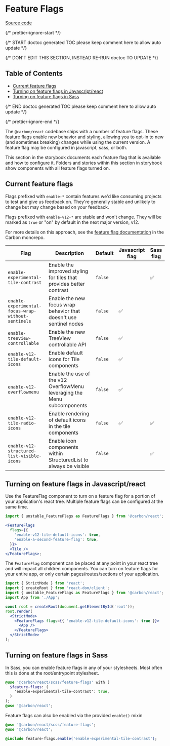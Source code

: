 
<Meta title="Experimental/Feature Flags" />

# Feature Flags

[Source code](https://github.com/carbon-design-system/carbon/tree/main/packages/react/src/components/FeatureFlags)

{/* prettier-ignore-start */}

{/* START doctoc generated TOC please keep comment here to allow auto update */}

{/* DON'T EDIT THIS SECTION, INSTEAD RE-RUN doctoc TO UPDATE */}

## Table of Contents

* [Current feature flags](#current-feature-flags)
* [Turning on feature flags in Javascript/react](#turning-on-feature-flags-in-javascriptreact)
* [Turning on feature flags in Sass](#turning-on-feature-flags-in-sass)

{/* END doctoc generated TOC please keep comment here to allow auto update */}

{/* prettier-ignore-end */}

The `@carbon/react` codebase ships with a number of feature flags. These feature
flags enable new behavior and styling, allowing you to opt-in to new (and
sometimes breaking) changes while using the current version. A feature flag may
be configured in javascript, sass, or both.

This section in the storybook documents each feature flag that is available and
how to configure it. Folders and stories within this section in storybook show
components with all feature flags turned on.

## Current feature flags

Flags prefixed with `enable-*` contain features we'd like consuming projects to
test and give us feedback on. They're generally stable and unlikely to change
but may change based on your feedback.

Flags prefixed with `enable-v12-*` are stable and won't change. They will be
marked as `true` or "on" by default in the next major version, v12.

For more details on this approach, see the
[feature flag documentation](https://github.com/carbon-design-system/carbon/blob/main/docs/experimental-code.md)
in the Carbon monorepo.

| Flag                                               | Description                                                              | Default | Javascript flag | Sass flag |
| -------------------------------------------------- | ------------------------------------------------------------------------ | ------- | --------------- | --------- |
| `enable-experimental-tile-contrast`                | Enable the improved styling for tiles that provides better contrast      | `false` |                 | ✅        |
| `enable-experimental-focus-wrap-without-sentinels` | Enable the new focus wrap behavior that doesn't use sentinel nodes       | `false` | ✅              |           |
| `enable-treeview-controllable`                     | Enable the new TreeView controllable API                                 | `false` | ✅              |           |
| `enable-v12-tile-default-icons`                    | Enable default icons for Tile components                                 | `false` | ✅              |           |
| `enable-v12-overflowmenu`                          | Enable the use of the v12 OverflowMenu leveraging the Menu subcomponents | `false` | ✅              |           |
| `enable-v12-tile-radio-icons`                      | Enable rendering of default icons in the tile components                 | `false` | ✅              | ✅        |
| `enable-v12-structured-list-visible-icons`         | Enable icon components within StructuredList to always be visible        | `false` |                 | ✅        |

## Turning on feature flags in Javascript/react

Use the FeatureFlag component to turn on a feature flag for a portion of your
application's react tree. Multiple feature flags can be configured at the same
time.

```jsx
import { unstable_FeatureFlags as FeatureFlags } from '@carbon/react';

<FeatureFlags
  flags={{
    'enable-v12-tile-default-icons': true,
    'enable-a-second-feature-flag': true,
  }}>
  <Tile />
</FeatureFlags>;
```

The `FeatureFlag` component can be placed at any point in your react tree and
will impact all children components. You can turn on feature flags for your
entire app, or only certain pages/routes/sections of your application.

```jsx
import { StrictMode } from 'react';
import { createRoot } from 'react-dom/client';
import { unstable_FeatureFlags as FeatureFlags } from '@carbon/react';
import App from './App';

const root = createRoot(document.getElementById('root'));
root.render(
  <StrictMode>
    <FeatureFlags flags={{ 'enable-v12-tile-default-icons': true }}>
      <App />
    </FeatureFlags>
  </StrictMode>
);
```

## Turning on feature flags in Sass

In Sass, you can enable feature flags in any of your stylesheets. Most often
this is done at the root/entrypoint stylesheet.

```sass
@use '@carbon/react/scss/feature-flags' with (
  $feature-flags: (
    'enable-experimental-tile-contrast': true,
  )
);
@use '@carbon/react';
```

Feature flags can also be enabled via the provided `enable()` mixin

```sass
@use '@carbon/react/scss/feature-flags';
@use '@carbon/react';

@include feature-flags.enable('enable-experimental-tile-contrast');
```
